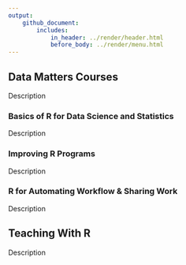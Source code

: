 ```yaml
---
output: 
    github_document:
        includes: 
            in_header: ../render/header.html
            before_body: ../render/menu.html
---
```


## <a name = "DataMatters"></a> Data Matters Courses  

Description

###  Basics of R for Data Science and Statistics  

Description

###  Improving R Programs  

Description

###  R for Automating Workflow & Sharing Work  

Description

## <a name = "TeachingWithR"></a> Teaching With R

Description